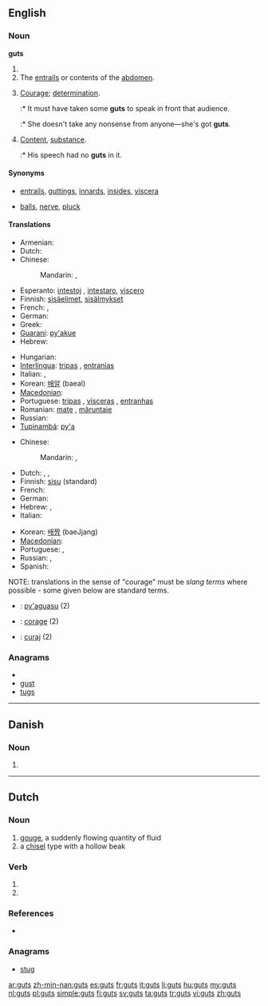 {{also|Guts}}
==English==
{{wikipedia}}

===Noun===
'''guts'''

# {{plural of|[[gut]]}}
# The [[entrails]] or contents of the [[abdomen]].
# {{slang}} [[courage|Courage]]; [[determination]].
#:* It must have taken some '''guts''' to speak in front that audience.
#:* She doesn't take any nonsense from anyone&mdash;she's got '''guts'''.
# {{slang}} [[content|Content]], [[substance]].
#:* His speech had no '''guts''' in it.

====Synonyms====
* {{sense|entrails}} [[entrails]], [[guttings]], [[innards]], [[insides]], [[viscera]]
* {{sense|courage}} [[balls]], [[nerve]], [[pluck]]

====Translations====
{{trans-top|entrails}}
* Armenian: {{t-|hy|փորոտիք|tr=p'orotik'}}
* Dutch: {{t+|nl|ingewanden|n|p}}
* Chinese:
*: Mandarin: {{t|cmn|內臟|sc=Hani}}, {{t|cmn|内脏|tr=nèizàng|sc=Hani}}
* Esperanto: [[intestoj]] {{p}}, [[intestaro]], [[viscero]]
* Finnish: [[sisäelimet]], [[sisälmykset]]
* French: {{t+|fr|entrailles|f|p}}, {{t+|fr|tripes|f|p}}
* German: {{t+|de|Eingeweide|n|p}}
* Greek: {{t-|el|έντερα|n|p|tr=éntera}}
* [[Guaraní]]: [[py'akue]]
* Hebrew: {{t+|he|מעיים|m|p}}
{{trans-mid}}
* Hungarian: {{t+|hu|bél}}
* [[Interlingua]]: [[tripas]] {{f|p}}, [[entranias]] {{f|p}}
* Italian: {{t+|it|interiora|f|p}}, {{t-|it|viscere|f|p}}
* Korean: [[배알]] (baeal)
* [[Macedonian]]: {{t-|mk|црева|n|p|tr=créva}}
* Portuguese: [[tripas]] {{f|p}}, [[vísceras]] {{f|p}}, [[entranhas]] {{f|p}}
* Romanian: [[maţe]] {{n|p}}, [[măruntaie]] {{m|p}}
* Russian: {{t+|ru|кишки}}
* [[Tupinambá]]: [[py'a]]
{{trans-bottom}}

<!--Note: The translations in this table should be SLANG TERMS, where these exist-->
{{trans-top|courage (slang)}}
* Chinese:
*: Mandarin: {{t-|cmn|有種|sc=Hani}}, {{t-|cmn|有种|tr=yǒuzhǒng|sc=Hani}}
* Dutch: {{t+|nl|ballen}}, {{t-|nl|kloten}}, {{t+|nl|lef|n}}
* Finnish: [[sisu]] (standard)
* French: {{t+|fr|culot}}
* German: {{t+|de|Frechheit}}
* Hebrew: {{t-|he|ביצים|m|p}}, {{t+|he|אומץ|m}}
* Italian: {{t+|it|fegato|m}}
{{trans-mid}}
* Korean: [[배짱]] (baeJjang)
* [[Macedonian]]: {{t|mk|мадиња|n|p|tr=mádinja}}
* Portuguese: {{t+|pt|fígado|m}}, {{t+|pt|estômago|m}}
* Russian: {{t+|ru|храбрость|f}}, {{t+|ru|сила воли|f}}
* Spanish: {{t-|es|huevos|m|p}}
{{trans-bottom}}

{{checktrans-top}}
NOTE: translations in the sense of "courage" must be ''slang terms'' where possible - some given below are standard terms.

* {{ttbc|Guaraní}}: [[py'aguasu]] (2)
* {{ttbc|Interlingua}}: [[corage]] (2)
* {{ttbc|Romanian}}: [[curaj]] (2)
{{trans-bottom}}

===Anagrams===
* {{alphagram|gstu}}
* [[gust#English|gust]]
* [[tugs#English|tugs]]

----

==Danish==

===Noun===
{{infl|da|noun form|g=c}}

# {{form of|genitive singular indefinite|gut|lang=Danish}}

----

==Dutch==

===Noun===
{{nl-noun|g=c}}

# [[gouge]], a suddenly flowing quantity of fluid
# a [[chisel]] type with a hollow beak

===Verb===
{{infl|nl}}

# {{nl-verb-form|p=1|n=sg|t=pres|m=ind|gutsen}}
# {{nl-verb-form|m=imp|gutsen}}

===References===
* {{R:Koenen}}

===Anagrams===
* [[stug#Dutch|stug]]

[[ar:guts]]
[[zh-min-nan:guts]]
[[es:guts]]
[[fr:guts]]
[[it:guts]]
[[li:guts]]
[[hu:guts]]
[[my:guts]]
[[nl:guts]]
[[pl:guts]]
[[simple:guts]]
[[fi:guts]]
[[sv:guts]]
[[ta:guts]]
[[tr:guts]]
[[vi:guts]]
[[zh:guts]]